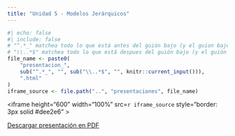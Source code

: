 ```yaml
---
title: "Unidad 5 - Modelos Jerárquicos"
---
```


```r
#| echo: false
#| include: false
# "^.*_" matchea todo lo que está antes del guión bajo (y el guion bajo)
# "\\..*$" matchea todo lo que está despues del guión bajo (y el guión bajo)
file_name <- paste0(
    "presentacion_", 
    sub("^.*_", "", sub("\\..*$", "", knitr::current_input())), 
    ".html"
)
iframe_source <- file.path("..", "presentaciones", file_name)
```

<iframe 
    height="600" 
    width="100%" 
    src=`r iframe_source`
    style="border: 3px solid #dee2e6"
    >
</iframe>

[Descargar presentación en PDF](../presentaciones/presentacion_08.pdf)